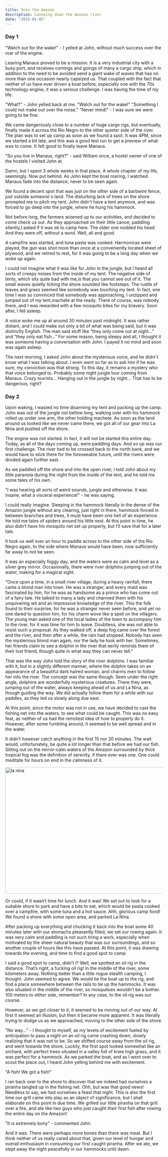 ```yaml
---
title: Into the Amazon
description: Canoeing down the Amazon river
date: "2015-01-05" 
---
```


### Day 1
"Watch out for the wake!" - I yelled at John, without much success over the roar of the engine.

Leaving Manaus proved to be a mission. It is a very industrial city with a busy port, 
and receives comings and goings of many a cargo ship, which in addition to the need to 
be avoided send a giant wake of waves that has on more than one occasion nearly capsized us. 
That coupled with the fact that neither of us have ever driven a boat before, 
especially one with the 70s technology engine, it was a serious challenge. 
I was having the time of my life.

"What?" - John yelled back at me.
"Watch out for the wake!"
"Something I could not make out over the noise."
"Never mind!" - I was sure we were going to be fine.

We came dangerously close to a number of huge cargo rigs, 
but eventually, finally made it across the Rio Negro to the other quieter side of the river. 
The plan was to set up camp as soon as we found a spot. 
It was 4PM, since we started a bit late, and this was a good test run to get a preview 
of what was to come. It felt good to finally leave Manaus.

"So you live in Manaus, right?" - said William once, a hostel owner of one of the hostels I visited John at.

Damn, but I spent 3 whole weeks in that place. A whole chapter of my life, seemingly. 
Now put behind. As John kept the boat roaring, I watched Manaus fade into the distance, 
never to be seen again.

We found a decent spot that was just on the other side of a barbwire fence, 
just outside someone`s land. The disturbing lack of trees on the shore prompted me 
to pitch my tent. John didn't have a tent anymore, and was forced to go deep into the 
jungle, where he hung his hammock. 

Not before long, the farmers wizened up to our activities, 
and decided to come check us out. As they approached on their little canoe, 
paddling silently,I asked if it was ok to camp here. 
The older one nodded his head. And they were off, without a word. Well, all and good. 

A campfire was started, and tuna pasta was cooked. Harmonicas were played, 
the gun was shot more than once at a conveniently located sheet of plywood, 
and we retired to rest, for it was going to be a long day when we woke up again. 

I could not imagine what it was like for John in the jungle, 
but I heard all sorts of creepy noises from the inside of my tent. 
The negative side of tents, which sits quite bad with me,is that you cannot see out of it. 
The small waves quietly licking the shore sounded like footsteps. The rustle of leaves and 
grass seemed like somebody was touching my tent. 
In fact, one time I was so convinced that somebody was approaching, 
I unzipped and jumped out of my tent,machete at the ready. 
There of course, was nobody there, and I was rewarded with a few mosquito bites for my bravery. 
Soon after, I fell asleep.

A voice woke me up at around 30 minutes past midnight. It was rather distant, 
and I could make out only a bit of what was being said, but it was distinctly English. 
The man said stuff like “they only come out at night…” and “they only eat fish…” 
For some reason, being sleepy and all, I thought it was someone having a conversation with John. 
I payed it no mind and soon was again asleep.

The next morning, I asked John about the mysterious voice, and he didni`t know what 
I was talking about. I even went so far as to ask him if he was sure, 
my conviction was that strong. To this day, it remains a mystery who that voice belonged to. 
Probably some night jungle tour coming from Manaus. 
Crazy tourists… Hanging out in the jungle by night… That has to be dangerous, right?

### Day 2
Upon waking, I wasted no time disarming my tent and packing up the camp. 
John was out of the jungle not before long, walking over with his hammock rolled up under 
one arm, the other holding machete. As soon as the land around us looked like we never came 
there, we got all of our gear into La Nina and pushed off the shore.

The engine was not started. In fact, it will not be started this entire day. 
Today, as all of the days coming up, were paddling days. And so up was our first challenge. 
The river had to be crossed back to the north bank, and we would have to stick there for the 
foreseeable future, until the rivers were divided again further east. 

As we paddled off the shore and into the open river, I told John about my little paranoia 
during the night from the inside of the tent, and he told me some tales of his own.

"I was hearing all sorts of weird sounds, jungle and otherwise. It was insane, what a visceral experience!" - he was saying.

I could really imagine. Sleeping in the hammock literally in the dense of the 
Amazon jungle without any clearing, just right in there, hammock forced in between 
branches and trees, it must have been one hell of an experience. He told me tales of spiders 
around his little nest. At this point in time, he also didn’t have his mosquito net set up 
properly, but I’ll save that for a later tale.

It took us well over an hour to paddle across to the other side of the Rio Negro again,
to the side where Manaus would have been, now sufficiently far away to not be seen. 

It was an especially foggy day, and the waters were as calm and level as a silver grey mirror. 
Occasionally, there were river dolphins jumping out of the water, making for a magical sight. 

"Once upon a time, in a small river village, during a heavy rainfall, there came 
a blond man into town. He was a stranger, and every maid was fascinated by him, 
for he was as handsome as a prince who has come out of a fairy tale. 
He talked to many a lady and charmed them with his unquivering wit and an impressive 
knowledge of the river. This the folk found to their surprise, for he was a stranger never 
seen before, and yet no one dared to question him, for his charm wove like a spell on the villagers. 
The young man asked one of the local ladies of the town to accompany him to the 
river, for it was time for him to leave. Doubtless, she was not able 
to resist such a proposal. As they walked off, a deep fog came over the forest and the river, 
and then after a while, the rain had stopped. Nobody has seen the mysterious blond 
man again, nor the lady he took with her. 
Sometimes, her friends claim to see a dolphin in the river that eerily reminds them of 
their lost friend, though quite in what way they can never tell."

That was the way John told the story of the river dolphins. 
I was familiar with it, but in a slightly different manner, 
where the dolphin takes on an appearance of a beautiful dark haired woman, 
and charms men to follow her into the river.  The concept was the same though. 
Seen under the right angle, dolphins are wonderfully mysterious creatures. 
There they were, jumping out of the water, always keeping ahead of us and La Nina, 
as though guiding the way. We did actually follow them for a while with our paddles, 
as they led us slowly along due east. 

At this point, since the motor was not in use, we have decided to cast the fishing 
net into the waters, to see what could be caught. 
This was no easy feat, as neither of us had the remotest idea of how to properly do it.
However, after some fumbling around, it seemed to be well spread and in the water. 

It didn’t however catch anything in the first 15 nor 20 minutes. The wait would, 
unfortunately, be quite a lot longer than that before we had our fish. Sitting out 
on the mirror-calm waters of the Amazon surrounded by thick tropical fog was the definition 
of serenity, if there ever was one. One could meditate for hours on end in the calmness 
of it. 

<Image src="/la-nina.jpg" width="718" height="404" alt="la nina" />

Or could, if it wasn’t time for lunch. And it was! 
We set out to look for a suitable shore to park and have a bite to eat, which would 
be pasta cooked over a campfire, with some tuna and a hot sauce. 
Ahh, glorious camp food! We found a shore with some open area, and parked La Nina.

After packing up everything and chucking it back into the boat some 40 minutes 
later with our stomachs pleasantly filled, we set our rowing again. 
It was very calm and paddling is not such tiring a work, especially when 
motivated by the sheer natural beauty that was our surroundings, 
and so another couple of hours like this have passed. 
At this point, it was drawing towards the evening, and time to find a good spot to camp.

I said a good spot to camp, didn’t I? Well, we spotted an oil rig in the distance. 
That’s right, a fucking oil rig! In the middle of the river, some kilometers away. 
Nothing better than a little rogue stealth camping, I thought. 
John seemed to agree. We would tie the boat up to the rig, 
and find a place somewhere between the rails to tie up the hammocks. 
It was also situated in the middle of the river, so mosquitoes wouldn’t be a bother. 
100 meters to either side, remember? In any case, to the oil rig was our course.

However, as we got closer to it, it seemed to be moving out of our way. 
At first it seemed an illusion, but then it became more apparent. It was 
literally trying to dodge us as we approached, moving to the other side of the shore. 

"No way..." - I thought to myself, as my levels of excitement fueled by anticipation to
pass a night on an oil rig came crashing down, slowly realizing that it was not to be. 
So we shifted course away from the oil rig, and went towards the shore. 
Luckily, the first spot looked somewhat like an orchard, with perfect trees situated 
in a valley full of knee high grass, and it was perfect for a hammock. 
As we parked the boat, and as I went over to scout the place out, 
I heard John yelling behind me with excitement.

"A fish! We got a fish!"

I ran back over to the shore to discover that we indeed had ourselves a 
piranha tangled up in the fishing net. Ohh, but was that good news! 
Needless to say, we had ourselves a feast that night. This is also the first time our 
grill came into play as an object of significance, 
but I shall elaborate on this point in due time. 
We grilled our little piranha on that grill over a fire, and ate like two guys 
who just caught their first fish after rowing the entire day on the Amazon! 

"It is extremely bony" - commented John.

And it was. There were perhaps more bones than there was meat. 
But I think neither of us really cared about that, given our level of hunger and 
overall enthusiasm in consuming our first caught piranha. 
After we ate, we slept away the night peacefully in our hammocks until dawn.